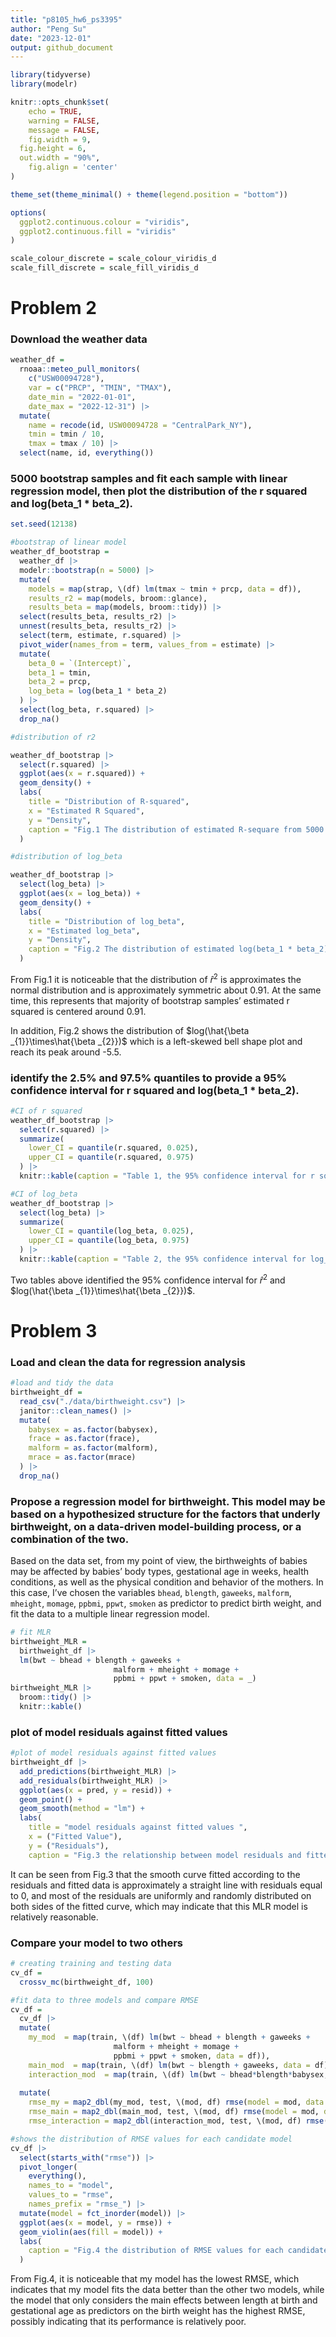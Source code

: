 ```yaml
---
title: "p8105_hw6_ps3395"
author: "Peng Su"
date: "2023-12-01"
output: github_document
---
```


```r
library(tidyverse)
library(modelr)

knitr::opts_chunk$set(
	echo = TRUE,
	warning = FALSE,
	message = FALSE,
	fig.width = 9, 
  fig.height = 6,
  out.width = "90%",
	fig.align = 'center'
)

theme_set(theme_minimal() + theme(legend.position = "bottom"))

options(
  ggplot2.continuous.colour = "viridis",
  ggplot2.continuous.fill = "viridis"
)

scale_colour_discrete = scale_colour_viridis_d
scale_fill_discrete = scale_fill_viridis_d
```


# Problem 2

### Download the weather data

```r
weather_df = 
  rnoaa::meteo_pull_monitors(
    c("USW00094728"),
    var = c("PRCP", "TMIN", "TMAX"), 
    date_min = "2022-01-01",
    date_max = "2022-12-31") |>
  mutate(
    name = recode(id, USW00094728 = "CentralPark_NY"),
    tmin = tmin / 10,
    tmax = tmax / 10) |>
  select(name, id, everything())

```

### 5000 bootstrap samples and fit each sample with linear regression model, then plot the distribution of the r squared and log(beta_1 * beta_2).

```r
set.seed(12138)

#bootstrap of linear model
weather_df_bootstrap = 
  weather_df |>  
  modelr::bootstrap(n = 5000) |> 
  mutate(
    models = map(strap, \(df) lm(tmax ~ tmin + prcp, data = df)),
    results_r2 = map(models, broom::glance),
    results_beta = map(models, broom::tidy)) |> 
  select(results_beta, results_r2) |> 
  unnest(results_beta, results_r2) |>
  select(term, estimate, r.squared) |>
  pivot_wider(names_from = term, values_from = estimate) |>
  mutate(
    beta_0 = `(Intercept)`,
    beta_1 = tmin,
    beta_2 = prcp,
    log_beta = log(beta_1 * beta_2)
  ) |>
  select(log_beta, r.squared) |>
  drop_na()

#distribution of r2 

weather_df_bootstrap |>
  select(r.squared) |>
  ggplot(aes(x = r.squared)) + 
  geom_density() + 
  labs(
    title = "Distribution of R-squared",
    x = "Estimated R Squared",
    y = "Density",
    caption = "Fig.1 The distribution of estimated R-sequare from 5000 bootstrap samples"
  )

#distribution of log_beta 

weather_df_bootstrap |>
  select(log_beta) |>
  ggplot(aes(x = log_beta)) + 
  geom_density() + 
  labs(
    title = "Distribution of log_beta",
    x = "Estimated log_beta",
    y = "Density",
    caption = "Fig.2 The distribution of estimated log(beta_1 * beta_2) from 5000 bootstrap samples"
  )
```

From Fig.1 it is noticeable that the distribution of $\hat{r}^{2}$ is approximates the normal distribution and is approximately symmetric about 0.91. At the same time, this represents that majority of bootstrap samples' estimated r squared is centered around 0.91.

In addition, Fig.2 shows the distribution of $log(\hat{\beta _{1}}\times\hat{\beta _{2}})$ which is a left-skewed bell shape plot and reach its peak around -5.5.

### identify the 2.5% and 97.5% quantiles to provide a 95% confidence interval for r squared and log(beta_1 * beta_2).

```r
#CI of r squared
weather_df_bootstrap |>
  select(r.squared) |> 
  summarize(
    lower_CI = quantile(r.squared, 0.025),
    upper_CI = quantile(r.squared, 0.975)
  ) |>
  knitr::kable(caption = "Table 1, the 95% confidence interval for r squared")

#CI of log_beta
weather_df_bootstrap |>
  select(log_beta) |> 
  summarize(
    lower_CI = quantile(log_beta, 0.025),
    upper_CI = quantile(log_beta, 0.975)
  ) |>
  knitr::kable(caption = "Table 2, the 95% confidence interval for log_beta")
```

Two tables above identified the 95% confidence interval for $\hat{r}^{2}$ and $log(\hat{\beta _{1}}\times\hat{\beta _{2}})$.

# Problem 3

### Load and clean the data for regression analysis 

```r
#load and tidy the data
birthweight_df = 
  read_csv("./data/birthweight.csv") |>
  janitor::clean_names() |>
  mutate(
    babysex = as.factor(babysex),
    frace = as.factor(frace),
    malform = as.factor(malform),
    mrace = as.factor(mrace)
  ) |>
  drop_na()
```

### Propose a regression model for birthweight. This model may be based on a hypothesized structure for the factors that underly birthweight, on a data-driven model-building process, or a combination of the two.

Based on the data set, from my point of view, the birthweights of babies may be affected by babies' body types, gestational age in weeks, health conditions, as well as the physical condition and behavior of the mothers. In this case, I've chosen the variables `bhead`, `blength`, `gaweeks`, `malform`, `mheight`, `momage`, `ppbmi`, `ppwt`, `smoken` as predictor to predict birth weight, and fit the data to a multiple linear regression model.

```r
# fit MLR 
birthweight_MLR = 
  birthweight_df |>
  lm(bwt ~ bhead + blength + gaweeks + 
                       malform + mheight + momage + 
                       ppbmi + ppwt + smoken, data = _)
birthweight_MLR |>
  broom::tidy() |>
  knitr::kable()
```

### plot of model residuals against fitted values

```r
#plot of model residuals against fitted values
birthweight_df |>
  add_predictions(birthweight_MLR) |>
  add_residuals(birthweight_MLR) |>
  ggplot(aes(x = pred, y = resid)) +
  geom_point() +
  geom_smooth(method = "lm") +
  labs(
    title = "model residuals against fitted values ", 
    x = ("Fitted Value"),
    y = ("Residuals"),
    caption = "Fig.3 the relationship between model residuals and fitted values")
```

It can be seen from Fig.3 that the smooth curve fitted according to the residuals and fitted data is approximately a straight line with residuals equal to 0, and most of the residuals are uniformly and randomly distributed on both sides of the fitted curve, which may indicate that this MLR model is relatively reasonable.

### Compare your model to two others

```r
# creating training and testing data
cv_df = 
  crossv_mc(birthweight_df, 100) 

#fit data to three models and compare RMSE
cv_df = 
  cv_df |> 
  mutate(
    my_mod  = map(train, \(df) lm(bwt ~ bhead + blength + gaweeks + 
                       malform + mheight + momage + 
                       ppbmi + ppwt + smoken, data = df)),
    main_mod  = map(train, \(df) lm(bwt ~ blength + gaweeks, data = df)),
    interaction_mod  = map(train, \(df) lm(bwt ~ bhead*blength*babysex, data = df))) |>
  
  mutate(
    rmse_my = map2_dbl(my_mod, test, \(mod, df) rmse(model = mod, data = df)),
    rmse_main = map2_dbl(main_mod, test, \(mod, df) rmse(model = mod, data = df)),
    rmse_interaction = map2_dbl(interaction_mod, test, \(mod, df) rmse(model = mod, data = df)))

#shows the distribution of RMSE values for each candidate model
cv_df |> 
  select(starts_with("rmse")) |> 
  pivot_longer(
    everything(),
    names_to = "model", 
    values_to = "rmse",
    names_prefix = "rmse_") |> 
  mutate(model = fct_inorder(model)) |> 
  ggplot(aes(x = model, y = rmse)) + 
  geom_violin(aes(fill = model)) +
  labs(
    caption = "Fig.4 the distribution of RMSE values for each candidate model"
  )
```

From Fig.4, it is noticeable that my model has the lowest RMSE, which indicates that my model fits the data better than the other two models, while the model that only considers the main effects between length at birth and gestational age as predictors on the birth weight has the highest RMSE, possibly indicating that its performance is relatively poor.